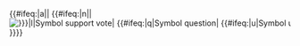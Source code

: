 {{#ifeq:{{{1|a}}}|a|{{aye}}|<!--
-->{{#ifeq:{{{1|}}}|n|{{nay}}|<!--
--><span style="white-space:nowrap;">[[File:<!--
-->{{#ifeq:{{{1|}}}|l|Symbol support vote|<!--
-->{{#ifeq:{{{1|}}}|q|Symbol question|<!--
-->{{#ifeq:{{{1|}}}|u|Symbol unlikely|<!--
-->}}}}}}.svg|14px]]</span>}}}}<noinclude>
{{Documentation}}
</noinclude>